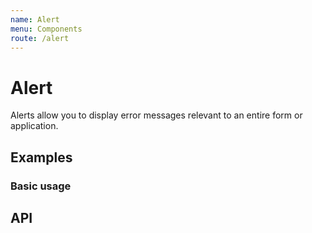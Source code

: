 ```yaml
---
name: Alert
menu: Components
route: /alert
---
```



# Alert

Alerts allow you to display error messages relevant to an entire form or application.

## Examples

### Basic usage

<Playground>
  <Alert intent='error' message='Something went wrong.' />
</Playground>

## API

<Props of={Alert} />
